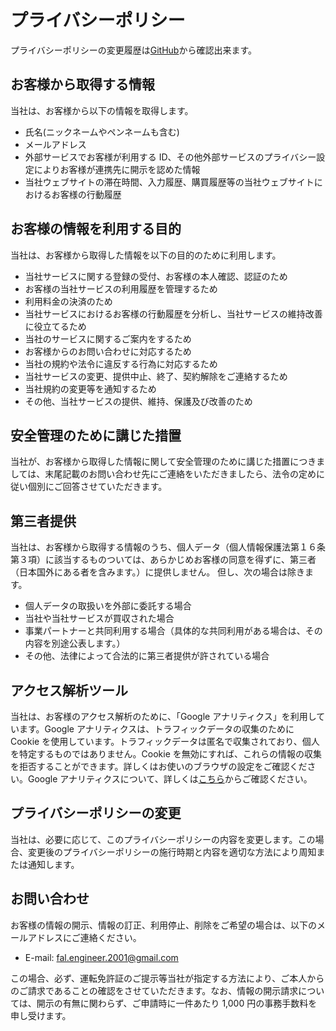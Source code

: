 # プライバシーポリシー

プライバシーポリシーの変更履歴は[GitHub](<https://github.com/dodoitsu-life/dodoitsu-life-front/blob/main/app/(us)/privacy/privacy.mdx>)から確認出来ます。

## お客様から取得する情報

当社は、お客様から以下の情報を取得します。

- 氏名(ニックネームやペンネームも含む)
- メールアドレス
- 外部サービスでお客様が利用する ID、その他外部サービスのプライバシー設定によりお客様が連携先に開示を認めた情報
- 当社ウェブサイトの滞在時間、入力履歴、購買履歴等の当社ウェブサイトにおけるお客様の行動履歴

## お客様の情報を利用する目的

当社は、お客様から取得した情報を以下の目的のために利用します。

- 当社サービスに関する登録の受付、お客様の本人確認、認証のため
- お客様の当社サービスの利用履歴を管理するため
- 利用料金の決済のため
- 当社サービスにおけるお客様の行動履歴を分析し、当社サービスの維持改善に役立てるため
- 当社のサービスに関するご案内をするため
- お客様からのお問い合わせに対応するため
- 当社の規約や法令に違反する行為に対応するため
- 当社サービスの変更、提供中止、終了、契約解除をご連絡するため
- 当社規約の変更等を通知するため
- その他、当社サービスの提供、維持、保護及び改善のため

## 安全管理のために講じた措置

当社が、お客様から取得した情報に関して安全管理のために講じた措置につきましては、末尾記載のお問い合わせ先にご連絡をいただきましたら、法令の定めに従い個別にご回答させていただきます。

## 第三者提供

当社は、お客様から取得する情報のうち、個人データ（個人情報保護法第１６条第３項）に該当するものついては、あらかじめお客様の同意を得ずに、第三者（日本国外にある者を含みます。）に提供しません。
但し、次の場合は除きます。

- 個人データの取扱いを外部に委託する場合
- 当社や当社サービスが買収された場合
- 事業パートナーと共同利用する場合（具体的な共同利用がある場合は、その内容を別途公表します。）
- その他、法律によって合法的に第三者提供が許されている場合

## アクセス解析ツール

当社は、お客様のアクセス解析のために、「Google アナリティクス」を利用しています。Google アナリティクスは、トラフィックデータの収集のために Cookie を使用しています。トラフィックデータは匿名で収集されており、個人を特定するものではありません。Cookie を無効にすれば、これらの情報の収集を拒否することができます。詳しくはお使いのブラウザの設定をご確認ください。Google アナリティクスについて、詳しくは[こちら](https://marketingplatform.google.com/about/analytics/terms/jp/)からご確認ください。

## プライバシーポリシーの変更

当社は、必要に応じて、このプライバシーポリシーの内容を変更します。この場合、変更後のプライバシーポリシーの施行時期と内容を適切な方法により周知または通知します。

## お問い合わせ

お客様の情報の開示、情報の訂正、利用停止、削除をご希望の場合は、以下のメールアドレスにご連絡ください。

- E-mail: fal.engineer.2001@gmail.com

この場合、必ず、運転免許証のご提示等当社が指定する方法により、ご本人からのご請求であることの確認をさせていただきます。なお、情報の開示請求については、開示の有無に関わらず、ご申請時に一件あたり 1,000 円の事務手数料を申し受けます。
